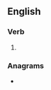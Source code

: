 ==English==

===Verb===
{{head|en|present participle}}

# {{present participle of|reseed|lang=en|nocat=1}}

===Anagrams===
* {{anagrams|en|Niger seed|energised|genderise|greenside|indegrees}}